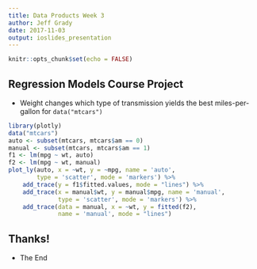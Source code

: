```yaml
---
title: Data Products Week 3
author: Jeff Grady 
date: 2017-11-03
output: ioslides_presentation
---
```


```r
knitr::opts_chunk$set(echo = FALSE)
```

## Regression Models Course Project

- Weight changes which type of transmission yields the best miles-per-gallon for `data("mtcars")`

```r
library(plotly)
data("mtcars")
auto <- subset(mtcars, mtcars$am == 0)
manual <- subset(mtcars, mtcars$am == 1)
f1 <- lm(mpg ~ wt, auto)
f2 <- lm(mpg ~ wt, manual)
plot_ly(auto, x = ~wt, y = ~mpg, name = 'auto',
        type = 'scatter', mode = 'markers') %>%
    add_trace(y = f1$fitted.values, mode = "lines") %>%
    add_trace(x = manual$wt, y = manual$mpg, name = 'manual',
              type = 'scatter', mode = 'markers') %>%
    add_trace(data = manual, x = ~wt, y = fitted(f2),
              name = 'manual', mode = "lines")
```

## Thanks!
- The End


